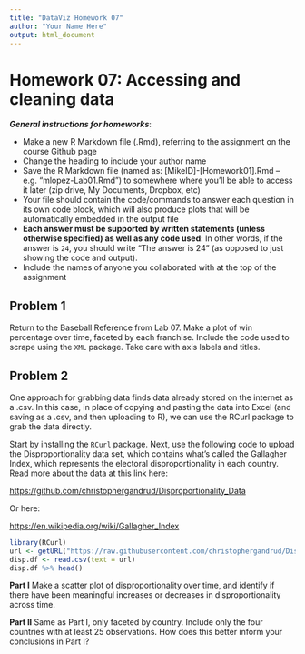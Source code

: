 ```yaml
---
title: "DataViz Homework 07"
author: "Your Name Here"
output: html_document
---
```


#  Homework 07:  Accessing and cleaning data

***General instructions for homeworks***: 

+  Make a new R Markdown file (.Rmd), referring to the assignment on the course Github page
+  Change the heading to include your author name
+  Save the R Markdown file (named as:  [MikeID]-[Homework01].Rmd -- e.g. "mlopez-Lab01.Rmd") to somewhere where you'll be able to access it later (zip drive, My Documents, Dropbox, etc)
+  Your file should contain the code/commands to answer each question in its own code block, which will also produce plots that will be automatically embedded in the output file
+  **Each answer must be supported by written statements (unless otherwise specified) as well as any code used**: In other words, if the answer is `24`, you should write "The answer is 24" (as opposed to just showing the code and output).
+  Include the names of anyone you collaborated with at the top of the assignment



## Problem 1

Return to the Baseball Reference from Lab 07. Make a plot of win percentage over time, faceted by each franchise. Include the code used to scrape using the `XML` package. Take care with axis labels and titles. 

## Problem 2

One approach for grabbing data finds data already stored on the internet as a .csv. In this case, in place of copying and pasting the data into Excel (and saving as a .csv, and then uploading to R), we can use the RCurl package to grab the data directly. 

Start by installing the `RCurl` package. Next, use the following code to upload the Disproportionality data set, which contains what's called the Gallagher Index, which represents the electoral disproportionality in each country. Read more about the data at this link here:

[https://github.com/christophergandrud/Disproportionality_Data](https://github.com/christophergandrud/Disproportionality_Data)

Or here:

[https://en.wikipedia.org/wiki/Gallagher_Index](https://en.wikipedia.org/wiki/Gallagher_Index)

```r
library(RCurl)
url <- getURL("https://raw.githubusercontent.com/christophergandrud/Disproportionality_Data/master/Disproportionality.csv")
disp.df <- read.csv(text = url)
disp.df %>% head()
```

**Part I** Make a scatter plot of disproportionality over time, and identify if there have been meaningful increases or decreases in disproportionality across time.

**Part II** Same as Part I, only faceted by country. Include only the four countries with at least 25 observations. How does this better inform your conclusions in Part I?
